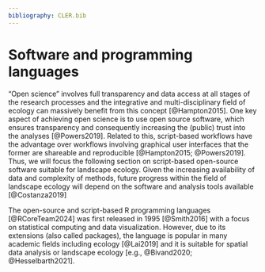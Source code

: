 ```yaml
---
bibliography: CLER.bib
---
```


<!-- Person responsible: Hesselbarth, Nowosad, Bosch, Jung, Schouten  -->

# Software and programming languages

<!-- "The future applications of landscape pattern metrics will almost certainly depend on the software and analysis tools available" -- @costanzaDescribingAnalyzingLandscape2019 -->

"Open science" involves full transparency and data access at all stages of the research processes and the integrative and multi-disciplinary field of ecology can massively benefit from this concept [@Hampton2015].
One key aspect of achieving open science is to use open source software, which ensures transparency and consequently increasing the (public) trust into the analyses [@Powers2019].
Related to this, script-based workflows have the advantage over workflows involving graphical user interfaces that the former are shareable and reproducible [@Hampton2015; @Powers2019].
Thus, we will focus the following section on script-based open-source software suitable for landscape ecology.
Given the increasing availability of data and complexity of methods, future progress within the field of landscape ecology will depend on the software and analysis tools available [@Costanza2019]

<!-- R: Hesselbarth -->
The open-source and script-based R programming languages [@RCoreTeam2024] was first released in 1995 [@Smith2016] with a focus on statistical computing and data visualization.
However, due to its extensions (also called packages), the language is popular in many academic fields including ecology [@Lai2019] and it is suitable for spatial data analysis or landscape ecology [e.g., @Bivand2020; @Hesselbarth2021]. 

<!-- 
landscapemetrics
geodiv
vectormetrics (also: VecLI -- they mention open source in their paper a few times, but the software seems to be closed source -- https://urbancomp.net/archives/vecliv3beta)
bespatial
LandComp
motif
?GLCMTextures
?rasterdiv
?terra 
-->

<!-- Python: Bosch -->

<!--Julia: Schouten -->

<!--Others: -->

<!-- 
GuidosToolbox
?GRASS GIS
?QGIS: LecoS plugin 
-->


